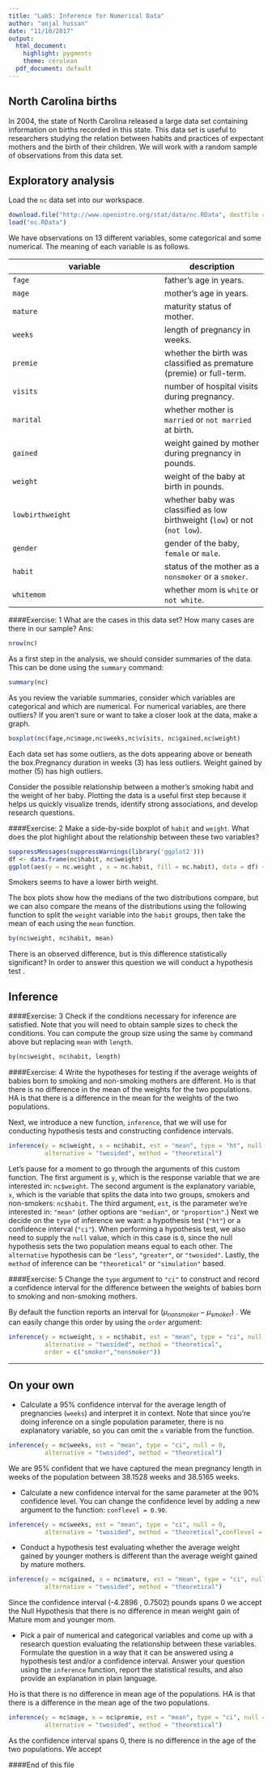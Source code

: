 ```yaml
---
title: "Lab5: Inference for Numerical Data"
author: "anjal hussan"
date: "11/10/2017"
output: 
  html_document:
    highlight: pygments
    theme: cerulean
  pdf_document: default
---
```


## North Carolina births

In 2004, the state of North Carolina released a large data set containing 
information on births recorded in this state. This data set is useful to 
researchers studying the relation between habits and practices of expectant 
mothers and the birth of their children. We will work with a random sample of 
observations from this data set.

## Exploratory analysis

Load the `nc` data set into our workspace.

```r
download.file("http://www.openintro.org/stat/data/nc.RData", destfile = "nc.RData")
load("nc.RData")
```

We have observations on 13 different variables, some categorical and some 
numerical. The meaning of each variable is as follows.

variable         | description
---------------- | -----------
`fage`           | father's age in years.
`mage`           | mother's age in years.
`mature`         | maturity status of mother.
`weeks`          | length of pregnancy in weeks.
`premie`         | whether the birth was classified as premature (premie) or full-term.
`visits`         | number of hospital visits during pregnancy.
`marital`        | whether mother is `married` or `not married` at birth.
`gained`         | weight gained by mother during pregnancy in pounds.
`weight`         | weight of the baby at birth in pounds.
`lowbirthweight` | whether baby was classified as low birthweight (`low`) or not (`not low`).
`gender`         | gender of the baby, `female` or `male`.
`habit`          | status of the mother as a `nonsmoker` or a `smoker`.
`whitemom`       | whether mom is `white` or `not white`.

####Exercise: 1
What are the cases in this data set? How many cases are there in our sample?
Ans:
```r
nrow(nc)
```

As a first step in the analysis, we should consider summaries of the data. This
can be done using the `summary` command:

```r
summary(nc)
```

As you review the variable summaries, consider which variables are categorical 
and which are numerical. For numerical variables, are there outliers? If you 
aren't sure or want to take a closer look at the data, make a graph.

```r
boxplot(nc$fage,nc$mage,nc$weeks,nc$visits, nc$gained,nc$weight)
```
Each data set has some outliers, as the dots appearing above or beneath the box.Pregnancy duration in weeks (3) has less outliers. Weight gained by mother (5) has high outliers.


Consider the possible relationship between a mother's smoking habit and the 
weight of her baby. Plotting the data is a useful first step because it helps 
us quickly visualize trends, identify strong associations, and develop research
questions.

####Exercise: 2
Make a side-by-side boxplot of `habit` and `weight`. What does the plot 
highlight about the relationship between these two variables?

```R
suppressMessages(suppressWarnings(library('ggplot2')))
df <- data.frame(nc$habit, nc$weight)
ggplot(aes(y = nc.weight , x = nc.habit, fill = nc.habit), data = df) + geom_boxplot()
```
Smokers seems to have a lower birth weight.

The box plots show how the medians of the two distributions compare, but we can
also compare the means of the distributions using the following function to 
split the `weight` variable into the `habit` groups, then take the mean of each
using the `mean` function.

```r
by(nc$weight, nc$habit, mean)
```

There is an observed difference, but is this difference statistically 
significant? In order to answer this question we will conduct a hypothesis test
.

## Inference

####Exercise: 3
Check if the conditions necessary for inference are satisfied. Note that 
you will need to obtain sample sizes to check the conditions. You can compute 
the group size using the same `by` command above but replacing `mean` with 
`length`.
```r
by(nc$weight, nc$habit, length)
```

####Exercise: 4
Write the hypotheses for testing if the average weights of babies born to 
smoking and non-smoking mothers are different.
Ho is that there is no difference in the mean of the weights for the two populations.
HA is that there is a difference in the mean for the weights of the two populations.

Next, we introduce a new function, `inference`, that we will use for conducting
hypothesis tests and constructing confidence intervals. 

```r
inference(y = nc$weight, x = nc$habit, est = "mean", type = "ht", null = 0, 
          alternative = "twosided", method = "theoretical")
```

Let's pause for a moment to go through the arguments of this custom function. 
The first argument is `y`, which is the response variable that we are 
interested in: `nc$weight`. The second argument is the explanatory variable, 
`x`, which is the variable that splits the data into two groups, smokers and 
non-smokers: `nc$habit`. The third argument, `est`, is the parameter we're 
interested in: `"mean"` (other options are `"median"`, or `"proportion"`.) Next
we decide on the `type` of inference we want: a hypothesis test (`"ht"`) or a 
confidence interval (`"ci"`). When performing a hypothesis test, we also need 
to supply the `null` value, which in this case is `0`, since the null 
hypothesis sets the two population means equal to each other. The `alternative`
hypothesis can be `"less"`, `"greater"`, or `"twosided"`. Lastly, the `method` 
of inference can be `"theoretical"` or `"simulation"` based.

####Exercise: 5
Change the `type` argument to `"ci"` to construct and record a confidence 
interval for the difference between the weights of babies born to smoking and 
non-smoking mothers.

By default the function reports an interval for ($\mu_{nonsmoker} - \mu_{smoker}$)
. We can easily change this order by using the `order` argument:

```r
inference(y = nc$weight, x = nc$habit, est = "mean", type = "ci", null = 0, 
          alternative = "twosided", method = "theoretical", 
          order = c("smoker","nonsmoker"))
```

* * *

## On your own

-   Calculate a 95% confidence interval for the average length of pregnancies 
(`weeks`) and interpret it in context. Note that since you're doing inference 
on a single population parameter, there is no explanatory variable, so you can 
omit the `x` variable from the function.

```r
inference(y = nc$weeks, est = "mean", type = "ci", null = 0, 
          alternative = "twosided", method = "theoretical")
```
We are 95% confident that we have captured the mean pregnancy length in weeks of the population between 38.1528 weeks and 38.5165 weeks.


-   Calculate a new confidence interval for the same parameter at the 90% 
confidence level. You can change the confidence level by adding a new argument 
to the function: `conflevel = 0.90`.

```R
inference(y = nc$weeks, est = "mean", type = "ci", null = 0, 
          alternative = "twosided", method = "theoretical",conflevel = 0.90)
```


-   Conduct a hypothesis test evaluating whether the average weight gained by 
younger mothers is different than the average weight gained by mature mothers.

```R
inference(y = nc$gained, x = nc$mature, est = "mean", type = "ci", null = 0, 
          alternative = "twosided", method = "theoretical")

```
Since the confidence interval (-4.2896 , 0.7502) pounds spans 0 we accept the Null Hypothesis that there is no difference in mean weight gain of Mature mom and younger mom.


-   Pick a pair of numerical and categorical variables and come up with a 
research question evaluating the relationship between these variables. 
Formulate the question in a way that it can be answered using a hypothesis test
and/or a confidence interval. Answer your question using the `inference` 
function, report the statistical results, and also provide an explanation in 
plain language.

 Ho is that there is no difference in mean age of the populations. HA is that there is a difference in the mean age of the two populations.
 
```R
inference(y = nc$mage, x = nc$premie, est = "mean", type = "ci", null = 0, 
          alternative = "twosided", method = "theoretical")
```
As the confidence interval spans 0, there is no difference in the age of the two populations. We accept 

####End of this file

